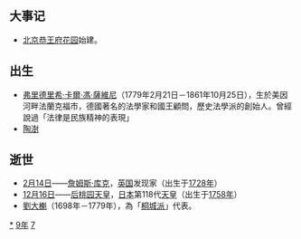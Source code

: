 {{yearTOC|1779|清'''[[乾隆|乾隆]]四十四年'''；越南后黎朝'''[[景興|景興]]四十年'''，西山朝'''[[泰德_(年号)|泰德]]二年'''；日本'''[[安永_(後桃園天皇)|安永]]八年'''}}
== 大事记 ==
* [[北京市|北京]][[恭王府花园|恭王府花园]]始建。

== 出生 ==
*[[弗里德里希·卡爾·馮·薩維尼|弗里德里希·卡爾·馮·薩維尼]]（1779年2月21日－1861年10月25日），生於美因河畔法蘭克福市，德國著名的法學家和國王顧問，歷史法學派的創始人。曾經說過「法律是民族精神的表現」
*[[陶澍|陶澍]]

== 逝世 ==
{{Wikisource year mention}}
*[[2月14日|2月14日]]——[[詹姆斯·庫克|詹姆斯·库克]]，[[英国|英国]]发现家（出生于[[1728年|1728年]]）
*[[12月16日|12月16日]]——[[後桃園天皇|后桃园天皇]]，[[日本|日本]]第118代[[日本天皇|天皇]]（出生于[[1758年|1758年]]）
*[[劉大櫆|劉大櫆]]（1698年－1779年），為「[[桐城派|桐城派]]」代表。
[[Category:1779年|*]]
[[Category:1770年代|9年]]
[[Category:18世纪各年|7]]